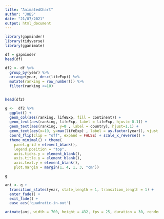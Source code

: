 ---
title: "AnimatedChart"
author: "JOBS"
date: "21/07/2021"
output: html_document
---

```{r}
library(gapminder)
library(tidyverse)
library(gganimate)

df = gapminder
head(df)

df2 <- df %>%
  group_by(year) %>%
  arrange(year, desc(lifeExp)) %>%
  mutate(ranking = row_number()) %>%
  filter(ranking <=10)
  

head(df2)

g <-  df2 %>%
  ggplot() +
  geom_col(aes(ranking, lifeExp, fill = continent)) +
  geom_text(aes(ranking, lifeExp, label = lifeExp, hjust=-0.1)) +
  geom_text(aes(ranking, y=0 , label = country), hjust=1.1) + 
  geom_text(aes(x=10, y=max(lifeExp) , label = as.factor(year)), vjust = 0.2, alpha = 0.5,  col = "gray", size = 10) +
  coord_flip(clip = "off", expand = FALSE) + scale_x_reverse() +
  theme_minimal() + theme(
    panel.grid = element_blank(), 
    legend.position = "top",
    axis.ticks.y = element_blank(),
    axis.title.y = element_blank(),
    axis.text.y = element_blank(),
    plot.margin = margin(1, 4, 1, 3, "cm")) 

g

ani <- g +
  transition_states(year, state_length = 1, transition_length = 1) +
  enter_fade() +
  exit_fade() + 
  ease_aes('quadratic-in-out')

animate(ani, width = 700, height = 432, fps = 25, duration = 30, renderer = av_renderer(), rewind = FALSE)


```

